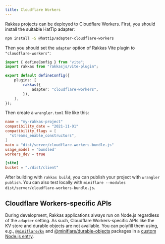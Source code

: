 ```yaml
---
title: Cloudflare Workers
---
```


Rakkas projects can be deployed to Cloudflare Workers. First, you should install the suitable HatTip adapter:

```bash
npm install -S @hattip/adapter-cloudflare-workers
```

Then you should set the `adapter` option of Rakkas Vite plugin to `"cloudflare-workers"`:

```ts
import { defineConfig } from "vite";
import rakkas from "rakkasjs/vite-plugin";

export default defineConfig({
	plugins: [
		rakkas({
			adapter: "cloudflare-workers",
		}),
	],
});
```

Then create a `wrangler.toml` file like this:

```toml
name = "my-rakkas-project"
compatibility_date = "2021-11-01"
compatibility_flags = [
  "streams_enable_constructors",
]
main = "dist/server/cloudflare-workers-bundle.js"
usage_model = 'bundled'
workers_dev = true

[site]
bucket = "./dist/client"
```

After building with `rakkas build`, you can publish your project with `wrangler publish`. You can also test locally with `miniflare --modules dist/server/cloudflare-workers-bundle.js`.

## Cloudflare Workers-specific APIs

During development, Rakkas applications always run on Node.js regardless of the `adapter` setting. As such, Cloudflare Workers-specific APIs like the KV store and durable objects are not available. You can polyfill them using, e.g., [`@miniflare/kv`](https://github.com/cloudflare/miniflare/tree/master/packages/kv) and [@miniflare/durable-objects](https://github.com/cloudflare/miniflare/tree/master/packages/durable-objects) packages in a [custom Node.js entry](node#custom-entry).
